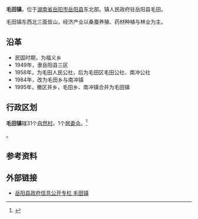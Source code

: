 {{Otheruses
|subject=[[湖南省|湖南省]][[岳阳县|岳阳县]]所辖“'''[[镇|镇]]'''”
|other=同名中国乡镇区划单位
|毛田镇 
}}
{{中国乡级行政区|43/06/21/109/000
| 景观照片文件名 = 
| 景观照片描述 = 
| 政府驻地 = 毛田
| 总面积 = 80.47[[平方公里|平方公里]]  
| 总人口 = 2.18万
| 邮政编码 = 414116
| 电话区号 = 730
| 镇党委书记 = 黎晓军
| 镇长 = 付文勇
}}

'''毛田镇'''，位于[[湖南省|湖南省]][[岳阳市|岳阳市]][[岳阳县|岳阳县]]东北部。镇人民政府驻岳阳县毛田。

毛田镇东西北三面皆山，经济产业以桑蚕养殖、药材种植与林业为主。

==沿革==
*民国时期，为福义乡
*1949年，隶岳阳县三区
*1958年，为毛田人民公社，后为毛田区毛田公社、南冲公社
*1984年，改为毛田乡与南冲镇
*1995年，撤区并乡，毛田乡、南冲镇合并为毛田镇

==行政区划==
'''毛田镇'''辖31个[[自然村|自然村]]，1个[[居委会|居委会]]。<ref>{{PRC admin/ref sgc|43/06/21/109/000}}</ref>

{{PRC admin/children|43/06/21/109/000}}。

== 参考资料 ==
{{reflist}}

==外部链接==
*[http://www.yyx.gov.cn/xzsm_Show.asp?menuitem=政务公开&ArticleID=240 岳阳县政府信息公开专栏 毛田镇]{{dead link|date=2018年3月 |bot=InternetArchiveBot |fix-attempted=yes }}

{{PRC admin/navcat|43/06/21/109/000}}